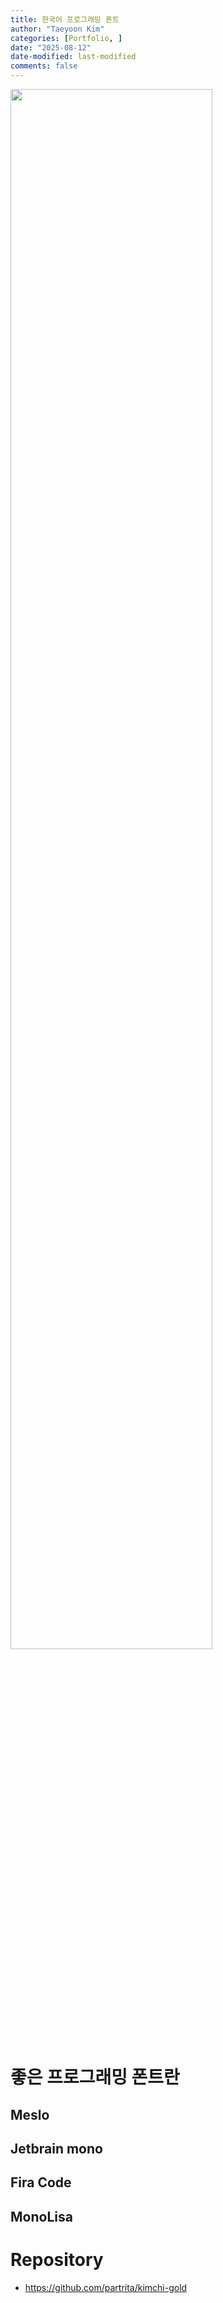 ```yaml
---
title: 한국어 프로그래밍 폰트
author: "Taeyoon Kim"
categories: [Portfolio, ]
date: "2025-08-12"
date-modified: last-modified
comments: false
---
```


![](./kimchi_gold_price_recent_12months.png){width=80% fig-align="center"}

# 좋은 프로그래밍 폰트란

## Meslo

## Jetbrain mono

## Fira Code

## MonoLisa


# Repository

- [https://github.com/partrita/kimchi-gold](https://github.com/partrita/kimchi-gold)
